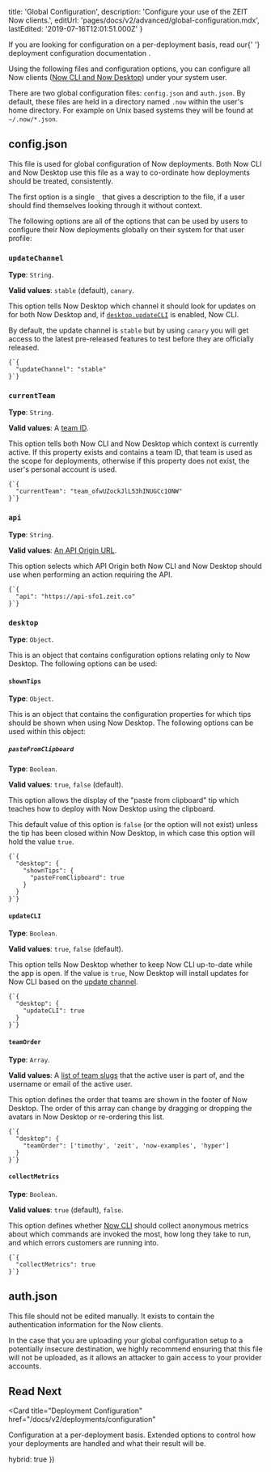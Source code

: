 
  title: 'Global Configuration',
  description: 'Configure your use of the ZEIT Now clients.',
  editUrl: 'pages/docs/v2/advanced/global-configuration.mdx',
  lastEdited: '2019-07-16T12:01:51.000Z'
}

<Note>
  If you are looking for configuration on a per-deployment basis, read our{' '}
  <GenericLink href="/docs/v2/deployments/configuration">
    deployment configuration documentation
  </GenericLink>
  .
</Note>

Using the following files and configuration options, you can configure all Now clients ([Now CLI and Now Desktop](/docs/v2/getting-started/installation)) under your system user.

There are two global configuration files: `config.json` and `auth.json`. By default, these files are held in a directory named `.now` within the user's home directory. For example on Unix based systems they will be found at `~/.now/*.json`.

## config.json

This file is used for global configuration of Now deployments. Both Now CLI and Now Desktop use this file as a way to co-ordinate how deployments should be treated, consistently.

The first option is a single `_` that gives a description to the file, if a user should find themselves looking through it without context.

The following options are all of the options that can be used by users to configure their Now deployments globally on their system for that user profile:

### `updateChannel`

**Type**: `String`.

**Valid values**: `stable` (default), `canary`.

This option tells Now Desktop which channel it should look for updates on for both Now Desktop and, if [`desktop.updateCLI`](#updatecli) is enabled, Now CLI.

By default, the update channel is `stable` but by using `canary` you will get access to the latest pre-released features to test before they are officially released.

<Example>
  <Code lang="json">{`{
  "updateChannel": "stable"
}`}</Code>
</Example>

### `currentTeam`

**Type**: `String`.

**Valid values**: A [team ID](/docs/api/#endpoints/teams/list-all-your-teams).

This option tells both Now CLI and Now Desktop which context is currently active. If this property exists and contains a team ID, that team is used as the scope for deployments, otherwise if this property does not exist, the user's personal account is used.

<Example>
  <Code lang="json">{`{
  "currentTeam": "team_ofwUZockJlL53hINUGCc1ONW"
}`}</Code>
</Example>

### `api`

**Type**: `String`.

**Valid values**: [An API Origin URL](/docs/api/#api-basics/server-specs/origins).

This option selects which API Origin both Now CLI and Now Desktop should use when performing an action requiring the API.

<Example>
  <Code lang="json">{`{
  "api": "https://api-sfo1.zeit.co"
}`}</Code>
</Example>

### `desktop`

**Type**: `Object`.

This is an object that contains configuration options relating only to Now Desktop. The following options can be used:

#### `shownTips`

**Type**: `Object`.

This is an object that contains the configuration properties for which tips should be shown when using Now Desktop. The following options can be used within this object:

##### `pasteFromClipboard`

**Type**: `Boolean`.

**Valid values**: `true`, `false` (default).

This option allows the display of the "paste from clipboard" tip which teaches how to deploy with Now Desktop using the clipboard.

This default value of this option is `false` (or the option will not exist) unless the tip has been closed within Now Desktop, in which case this option will hold the value `true`.

<Example>
  <Code lang="json">{`{
  "desktop": {
    "shownTips": {
      "pasteFromClipboard": true
    }
  }
}`}</Code>
</Example>

#### `updateCLI`

**Type**: `Boolean`.

**Valid values**: `true`, `false` (default).

This option tells Now Desktop whether to keep Now CLI up-to-date while the app is open. If the value is `true`, Now Desktop will install updates for Now CLI based on the [update channel](#updatechannel).

<Example>
  <Code lang="json">{`{
  "desktop": {
    "updateCLI": true
  }
}`}</Code>
</Example>

#### `teamOrder`

**Type**: `Array`.

**Valid values**: A [list of team slugs](/docs/api/#endpoints/teams/list-all-your-teams) that the active user is part of, and the username or email of the active user.

This option defines the order that teams are shown in the footer of Now Desktop. The order of this array can change by dragging or dropping the avatars in Now Desktop or re-ordering this list.

<Example>
  <Code lang="json">{`{
  "desktop": {
    "teamOrder": ['timothy', 'zeit', 'now-examples', 'hyper']
  }
}`}</Code>
</Example>

#### `collectMetrics`

**Type**: `Boolean`.

**Valid values**: `true` (default), `false`.

This option defines whether [Now CLI](/download) should collect anonymous metrics about which commands are invoked the most, how long they take to run, and which errors customers are running into.

<Example>
  <Code lang="json">{`{
  "collectMetrics": true
}`}</Code>
</Example>

## auth.json

This file should not be edited manually. It exists to contain the authentication information for the Now clients.

In the case that you are uploading your global configuration setup to a potentially insecure destination, we highly recommend ensuring that this file will not be uploaded, as it allows an attacker to gain access to your provider accounts.

## Read Next

<Card
  title="Deployment Configuration"
  href="/docs/v2/deployments/configuration"
>
  Configuration at a per-deployment basis. Extended options to control how your
  deployments are handled and what their result will be.
</Card>

  hybrid: true
})
